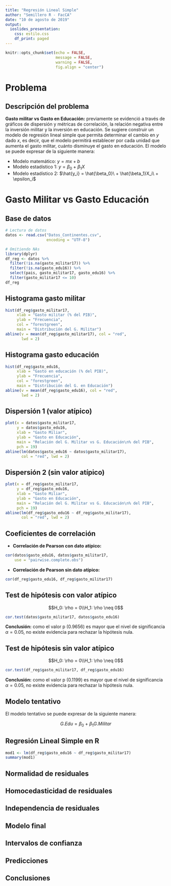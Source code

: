 ---
title: "Regresión Lineal Simple"
author: "Semillero R - FacCA"
date: "10 de agosto de 2019"
output:
  ioslides_presentation:
    css: estilo.css
    df_print: paged
---

```{r setup, include=FALSE}
knitr::opts_chunk$set(echo = FALSE,
                      message = FALSE,
                      warning = FALSE,
                      fig.align = "center")
```

# Problema

## Descripción del problema

**Gasto militar vs Gasto en Educación:** previamente se evidenció a través de gráficos de dispersión y métricas de correlación, la relación negativa entre la inversión militar y la inversión en educación. Se sugiere construir un modelo de regresión lineal simple que permita determinar el cambio en $y$ dado $x$, es decir, que el modelo permitirá establecer por cada unidad que aumenta el gasto militar, cuánto disminuye el gasto en educación.
El modelo se puede expresar de la siguiente manera:

- Modelo matemático: $y = mx + b$
- Modelo estadístico 1: $y = \beta_0\ +\ \beta_1X$
- Modelo estadístico 2: $\hat{y_i} = \hat{\beta_0}\ + \hat{\beta_1}X_i\ + \epsilon_i$

# Gasto Militar vs Gasto Educación

## Base de datos

```{r}
# Lectura de datos
datos <- read.csv("Datos_Continentes.csv",
                  encoding = "UTF-8")

# Omitiendo NAs
library(dplyr)
df_reg <- datos %>% 
  filter(!is.na(gasto_militar17)) %>% 
  filter(!is.na(gasto_edu16)) %>% 
  select(pais, gasto_militar17, gasto_edu16) %>% 
  filter(gasto_militar17 <= 10)
df_reg
```

## Histograma gasto militar

```{r}
hist(df_reg$gasto_militar17,
     xlab = "Gasto militar (% del PIB)",
     ylab = "Frecuencia",
     col = "forestgreen",
     main = "Distribución del G. Militar")
abline(v = mean(df_reg$gasto_militar17), col = "red",
       lwd = 2)
```

## Histograma gasto educación

```{r}
hist(df_reg$gasto_edu16,
     xlab = "Gasto en educación (% del PIB)",
     ylab = "Frecuencia",
     col = "forestgreen",
     main = "Distribución del G. en Educación")
abline(v = mean(df_reg$gasto_edu16), col = "red",
       lwd = 2)
```

## Dispersión 1 (valor atípico)

```{r}
plot(x = datos$gasto_militar17,
     y = datos$gasto_edu16,
     xlab = "Gasto Miliar",
     ylab = "Gasto en Educación",
     main = "Relación del G. Militar vs G. Educación\n% del PIB",
     pch = 19)
abline(lm(datos$gasto_edu16 ~ datos$gasto_militar17),
       col = "red", lwd = 2)
```

## Dispersión 2 (sin valor atípico)

```{r}
plot(x = df_reg$gasto_militar17,
     y = df_reg$gasto_edu16,
     xlab = "Gasto Miliar",
     ylab = "Gasto en Educación",
     main = "Relación del G. Militar vs G. Educación\n% del PIB",
     pch = 19)
abline(lm(df_reg$gasto_edu16 ~ df_reg$gasto_militar17),
       col = "red", lwd = 2)
```

## Coeficientes de correlación

- **Correlación de Pearson con dato atípico:**

```{r}
cor(datos$gasto_edu16, datos$gasto_militar17,
    use = "pairwise.complete.obs")
```

- **Correlación de Pearson sin dato atípico:**

```{r}
cor(df_reg$gasto_edu16, df_reg$gasto_militar17)
```

## Test de hipótesis con valor atípico

$$H_0: \rho = 0\\H_1: \rho \neq 0$$

```{r}
cor.test(datos$gasto_militar17, datos$gasto_edu16)
```

**Conclusión:** como el valor p (0.9656) es mayor que el nivel de significancia $\alpha = 0.05$, no existe evidencia para rechazar la hipótesis nula.

## Test de hipótesis sin valor atípico

$$H_0: \rho = 0\\H_1: \rho \neq 0$$

```{r}
cor.test(df_reg$gasto_militar17, df_reg$gasto_edu16)
```

**Conclusión:** como el valor p (0.1199) es mayor que el nivel de significancia $\alpha = 0.05$, no existe evidencia para rechazar la hipótesis nula.

## Modelo tentativo

El modelo tentativo se puede expresar de la siguiente manera:

$$G.Edu = \beta_0\ +\ \beta_1G.Militar$$

## Regresión Lineal Simple en R

```{r}
mod1 <- lm(df_reg$gasto_edu16 ~ df_reg$gasto_militar17)
summary(mod1)
```

## Normalidad de residuales

## Homocedasticidad de residuales

## Independencia de residuales

## Modelo final

## Intervalos de confianza

## Predicciones

## Conclusiones






